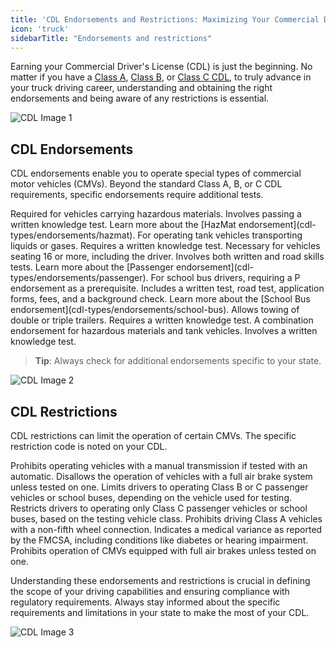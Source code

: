 ```yaml
---
title: 'CDL Endorsements and Restrictions: Maximizing Your Commercial Driving Capabilities'
icon: 'truck'
sidebarTitle: "Endorsements and restrictions"
---
```


Earning your Commercial Driver's License (CDL) is just the beginning. No matter if you have a [Class A](cdl-types/class-a-cdl), [Class B](cdl-types/class-c-cdl), or [Class C CDL](cdl-types/class-c-cdl), to truly advance in your truck driving career, understanding and obtaining the right endorsements and being aware of any restrictions is essential.

![CDL Image 1](https://driving-tests.org/wp-content/uploads/2019/01/cdl-1.jpg)

## CDL Endorsements

CDL endorsements enable you to operate special types of commercial motor vehicles (CMVs). Beyond the standard Class A, B, or C CDL requirements, specific endorsements require additional tests.

<AccordionGroup>
  <Accordion title="H Endorsement">
    Required for vehicles carrying hazardous materials. Involves passing a written knowledge test. Learn more about the [HazMat endorsement](cdl-types/endorsements/hazmat).
  </Accordion>
  <Accordion title="N Endorsement">
    For operating tank vehicles transporting liquids or gases. Requires a written knowledge test.
  </Accordion>
  <Accordion title="P Endorsement">
    Necessary for vehicles seating 16 or more, including the driver. Involves both written and road skills tests. Learn more about the [Passenger endorsement](cdl-types/endorsements/passenger).
  </Accordion>
  <Accordion title="S Endorsement">
    For school bus drivers, requiring a P endorsement as a prerequisite. Includes a written test, road test, application forms, fees, and a background check. Learn more about the [School Bus endorsement](cdl-types/endorsements/school-bus).
  </Accordion>
  <Accordion title="T Endorsement">
    Allows towing of double or triple trailers. Requires a written knowledge test.
  </Accordion>
  <Accordion title="X Endorsement">
    A combination endorsement for hazardous materials and tank vehicles. Involves a written knowledge test.
  </Accordion>
</AccordionGroup>


> **Tip**: Always check for additional endorsements specific to your state.

![CDL Image 2](https://driving-tests.org/wp-content/uploads/2019/01/cdl-3.jpg)

## CDL Restrictions

CDL restrictions can limit the operation of certain CMVs. The specific restriction code is noted on your CDL.

<AccordionGroup>
  <Accordion title="E Restriction">
    Prohibits operating vehicles with a manual transmission if tested with an automatic.
  </Accordion>
  <Accordion title="L Restriction">
    Disallows the operation of vehicles with a full air brake system unless tested on one.
  </Accordion>
  <Accordion title="M Restriction">
    Limits drivers to operating Class B or C passenger vehicles or school buses, depending on the vehicle used for testing.
  </Accordion>
  <Accordion title="N Restriction">
    Restricts drivers to operating only Class C passenger vehicles or school buses, based on the testing vehicle class.
  </Accordion>
  <Accordion title="O Restriction">
    Prohibits driving Class A vehicles with a non-fifth wheel connection.
  </Accordion>
  <Accordion title="V Restriction">
    Indicates a medical variance as reported by the FMCSA, including conditions like diabetes or hearing impairment.
  </Accordion>
  <Accordion title="Z Restriction">
    Prohibits operation of CMVs equipped with full air brakes unless tested on one.
  </Accordion>
</AccordionGroup>

Understanding these endorsements and restrictions is crucial in defining the scope of your driving capabilities and ensuring compliance with regulatory requirements. Always stay informed about the specific requirements and limitations in your state to make the most of your CDL.

![CDL Image 3](https://driving-tests.org/wp-content/uploads/2019/01/cdl-2.jpg)